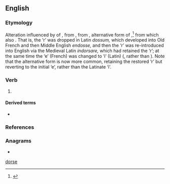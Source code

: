 ==English==

===Etymology===
Alteration influenced by {{der|en|ML.|indorso|indorsare}} of {{inh|en|enm|endosse}}, from {{der|en|fro|endosser||to put on back}}, from {{der|en|la|dossum}}, alternative form of {{m|la|dorsum||back}},<ref>{{R:Online Etymology Dictionary}}</ref> from which also {{m|en|dorsal||of the back}}. That is, the ‘r’ was dropped in Latin ''dossum,'' which developed into Old French and then Middle English ''endosse,'' and then the ‘r’ was re-introduced into English via the Medieval Latin ''indorsare,'' which had retained the ‘r’; at the same time the ‘e’ (French) was changed to ‘i’ (Latin) ({{m|en|in-}}, rather than {{m|en|en-}}). Note that the alternative form {{m|en|endorse}} is now more common, retaining the restored ‘r’ but reverting to the initial ‘e’, rather than the Latinate ‘i’.

===Verb===
{{en-verb}}

# {{lb|en|British|India|rare}} {{alternative form of|en|endorse}}

====Derived terms====
* {{l|en|indorsement}}

===References===
<references/>

===Anagrams===
* {{anagrams|en|a=deinors|ordines|ride-ons|rosined|siredon|sordine}}

[[Category:English terms prefixed with in-|dorse]]